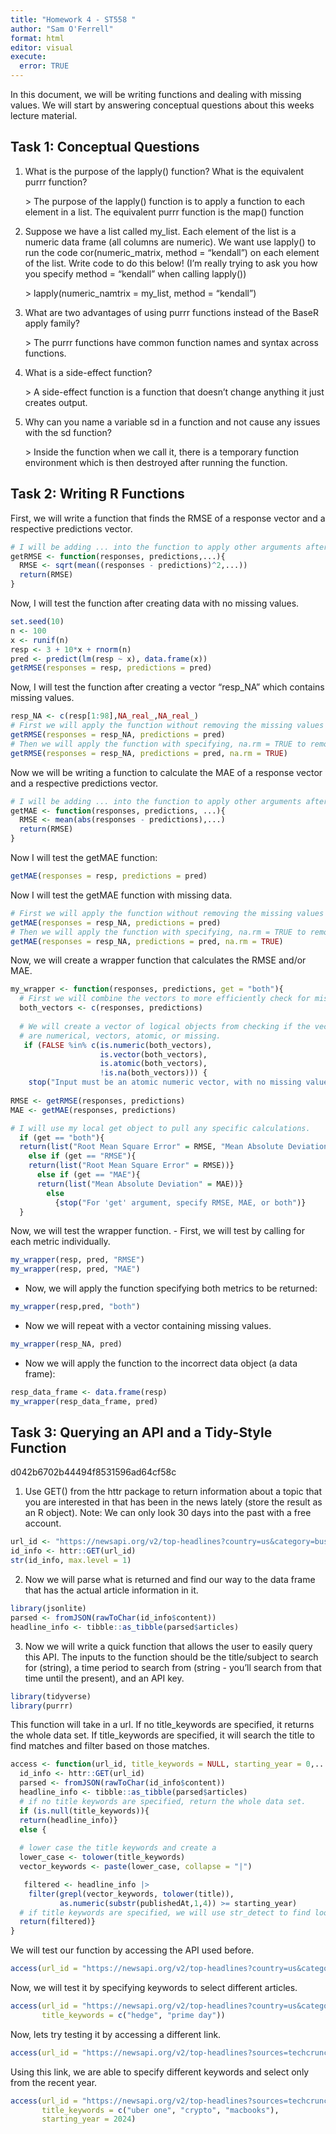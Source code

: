 ```yaml
---
title: "Homework 4 - ST558 "
author: "Sam O'Ferrell"
format: html
editor: visual
execute:
  error: TRUE
---
```


In this document, we will be writing functions and dealing with missing values. We will start by answering conceptual questions about this weeks lecture material.

## Task 1: Conceptual Questions

1.  What is the purpose of the lapply() function? What is the equivalent purrr function?

    \> The purpose of the lapply() function is to apply a function to each element in a list. The equivalent purrr function is the map() function

2.  Suppose we have a list called my_list. Each element of the list is a numeric data frame (all columns are numeric). We want use lapply() to run the code cor(numeric_matrix, method = "kendall") on each element of the list. Write code to do this below! (I’m really trying to ask you how you specify method = "kendall" when calling lapply())

    \> lapply(numeric_namtrix = my_list, method = "kendall")

3.  What are two advantages of using purrr functions instead of the BaseR apply family?

    \> The purrr functions have common function names and syntax across functions.

4.  What is a side-effect function?

    \> A side-effect function is a function that doesn't change anything it just creates output.

5.  Why can you name a variable sd in a function and not cause any issues with the sd function?

    \> Inside the function when we call it, there is a temporary function environment which is then destroyed after running the function.

## Task 2: Writing R Functions

First, we will write a function that finds the RMSE of a response vector and a respective predictions vector.

```r
# I will be adding ... into the function to apply other arguments after the fact. 
getRMSE <- function(responses, predictions,...){
  RMSE <- sqrt(mean((responses - predictions)^2,...))
  return(RMSE)
}
```

Now, I will test the function after creating data with no missing values.

```r
set.seed(10)
n <- 100
x <- runif(n)
resp <- 3 + 10*x + rnorm(n)
pred <- predict(lm(resp ~ x), data.frame(x))
getRMSE(responses = resp, predictions = pred)
```

Now, I will test the function after creating a vector "resp_NA" which contains missing values.

```r
resp_NA <- c(resp[1:98],NA_real_,NA_real_)
# First we will apply the function without removing the missing values to verify an error. 
getRMSE(responses = resp_NA, predictions = pred)
# Then we will apply the function with specifying, na.rm = TRUE to remove the missing values.
getRMSE(responses = resp_NA, predictions = pred, na.rm = TRUE)
```

Now we will be writing a function to calculate the MAE of a response vector and a respective predictions vector.

```r
# I will be adding ... into the function to apply other arguments after the fact. 
getMAE <- function(responses, predictions, ...){
  RMSE <- mean(abs(responses - predictions),...)
  return(RMSE)
}
```

Now I will test the getMAE function:

```r
getMAE(responses = resp, predictions = pred)
```

Now I will test the getMAE function with missing data.

```r
# First we will apply the function without removing the missing values to verify an error. 
getMAE(responses = resp_NA, predictions = pred)
# Then we will apply the function with specifying, na.rm = TRUE to remove the missing values.
getMAE(responses = resp_NA, predictions = pred, na.rm = TRUE)
```

Now, we will create a wrapper function that calculates the RMSE and/or MAE.

```r
my_wrapper <- function(responses, predictions, get = "both"){
  # First we will combine the vectors to more efficiently check for missing/incorrect data.
  both_vectors <- c(responses, predictions)
  
  # We will create a vector of logical objects from checking if the vectors 
  # are numerical, vectors, atomic, or missing.
   if (FALSE %in% c(is.numeric(both_vectors), 
                    is.vector(both_vectors), 
                    is.atomic(both_vectors), 
                    !is.na(both_vectors))) {
    stop("Input must be an atomic numeric vector, with no missing values.")}
  
RMSE <- getRMSE(responses, predictions)
MAE <- getMAE(responses, predictions)

# I will use my local get object to pull any specific calculations.
  if (get == "both"){
  return(list("Root Mean Square Error" = RMSE, "Mean Absolute Deviation" = MAE))}
    else if (get == "RMSE"){
    return(list("Root Mean Square Error" = RMSE))}
      else if (get == "MAE"){
      return(list("Mean Absolute Deviation" = MAE))}
        else 
          {stop("For 'get' argument, specify RMSE, MAE, or both")}
  }
```

Now, we will test the wrapper function. - First, we will test by calling for each metric individually.

```r
my_wrapper(resp, pred, "RMSE")
my_wrapper(resp, pred, "MAE")
```

-   Now, we will apply the function specifying both metrics to be returned:

```r
my_wrapper(resp,pred, "both")
```

-   Now we will repeat with a vector containing missing values.

```r
my_wrapper(resp_NA, pred)
```

-   Now we will apply the function to the incorrect data object (a data frame):

```r
resp_data_frame <- data.frame(resp)
my_wrapper(resp_data_frame, pred)
```

## Task 3: Querying an API and a Tidy-Style Function

d042b6702b44494f8531596ad64cf58c

1.  Use GET() from the httr package to return information about a topic that you are interested in that has been in the news lately (store the result as an R object). Note: We can only look 30 days into the past with a free account.

```r
url_id <- "https://newsapi.org/v2/top-headlines?country=us&category=business&apiKey=d042b6702b44494f8531596ad64cf58c"
id_info <- httr::GET(url_id)
str(id_info, max.level = 1)
```

2.  Now we will parse what is returned and find our way to the data frame that has the actual article information in it.

```r
library(jsonlite)
parsed <- fromJSON(rawToChar(id_info$content))
headline_info <- tibble::as_tibble(parsed$articles)
```

3.  Now we will write a quick function that allows the user to easily query this API. The inputs to the function should be the title/subject to search for (string), a time period to search from (string - you’ll search from that time until the present), and an API key.

```r
library(tidyverse)
library(purrr)
```

This function will take in a url. If no title_keywords are specified, it returns the whole data set. If title_keywords are specified, it will search the title to find matches and filter based on those matches.

```r
access <- function(url_id, title_keywords = NULL, starting_year = 0,...){
  id_info <- httr::GET(url_id)
  parsed <- fromJSON(rawToChar(id_info$content))
  headline_info <- tibble::as_tibble(parsed$articles)
  # if no title keywords are specified, return the whole data set.
  if (is.null(title_keywords)){
  return(headline_info)}
  else {
  
  # lower case the title keywords and create a 
  lower_case <- tolower(title_keywords)
  vector_keywords <- paste(lower_case, collapse = "|")

   filtered <- headline_info |>
    filter(grepl(vector_keywords, tolower(title)),
           as.numeric(substr(publishedAt,1,4)) >= starting_year)
  # if title keywords are specified, we will use str_detect to find look through and filter the titles.
  return(filtered)}
}
```

We will test our function by accessing the API used before.

```r
access(url_id = "https://newsapi.org/v2/top-headlines?country=us&category=business&apiKey=d042b6702b44494f8531596ad64cf58c")
```

Now, we will test it by specifying keywords to select different articles.

```r
access(url_id = "https://newsapi.org/v2/top-headlines?country=us&category=business&apiKey=d042b6702b44494f8531596ad64cf58c", 
       title_keywords = c("hedge", "prime day"))
```

Now, lets try testing it by accessing a different link.

```r
access(url_id = "https://newsapi.org/v2/top-headlines?sources=techcrunch&apiKey=d042b6702b44494f8531596ad64cf58c")
```

Using this link, we are able to specify different keywords and select only from the recent year.

```r
access(url_id = "https://newsapi.org/v2/top-headlines?sources=techcrunch&apiKey=d042b6702b44494f8531596ad64cf58c", 
       title_keywords = c("uber one", "crypto", "macbooks"), 
       starting_year = 2024)
```
